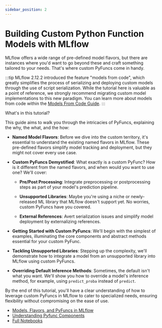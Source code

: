 ```yaml
---
sidebar_position: 2
---
```


# Building Custom Python Function Models with MLflow

MLflow offers a wide range of pre-defined model flavors, but there are instances where you'd want to go
beyond these and craft something tailored to your needs. That's where custom PyFuncs come in handy.

:::tip
MLflow 2.12.2 introduced the feature "models from code", which greatly simplifies the process of serializing and deploying custom models through the use
of script serialization. While the tutorial here is valuable as a point of reference, we strongly recommend migrating custom model implementations to this
new paradigm. You can learn more about models from code within the [Models From Code Guide](/model/models-from-code).
:::

What's in this tutorial?

This guide aims to walk you through the intricacies of PyFuncs, explaining the why, the what, and the how:

- **Named Model Flavors**: Before we dive into the custom territory, it's essential to understand the existing named flavors in MLflow. These pre-defined flavors simplify model tracking and deployment, but they might not cover every use case.

- **Custom PyFuncs Demystified**: What exactly is a custom PyFunc? How is it different from the named flavors, and when would you want to use one? We'll cover:

  - **Pre/Post Processing**: Integrate preprocessing or postprocessing steps as part of your model's prediction pipeline.

  - **Unsupported Libraries**: Maybe you're using a niche or newly-released ML library that MLflow doesn't support yet. No worries, custom PyFuncs have you covered.

  - **External References**: Avert serialization issues and simplify model deployment by externalizing references.

- **Getting Started with Custom PyFuncs**: We'll begin with the simplest of examples, illuminating the core components and abstract methods essential for your custom PyFunc.

- **Tackling Unsupported Libraries**: Stepping up the complexity, we'll demonstrate how to integrate a model from an unsupported library into MLflow using custom PyFuncs.

- **Overriding Default Inference Methods**: Sometimes, the default isn't what you want. We'll show you how to override a model's inference method, for example, using `predict_proba` instead of `predict`.

By the end of this tutorial, you'll have a clear understanding of how to leverage custom PyFuncs in MLflow to cater to specialized needs,
ensuring flexibility without compromising on the ease of use.

- [Models, Flavors, and PyFuncs in MLflow](part1-named-flavors)
- [Understanding Pyfunc Components](part2-pyfunc-components)
- [Full Notebooks](notebooks)
